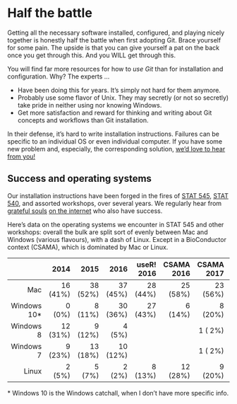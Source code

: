# Half the battle {#sec-install-intro .unnumbered}

Getting all the necessary software installed, configured, and playing nicely together is honestly half the battle when first adopting Git. Brace yourself for some pain. The upside is that you can give yourself a pat on the back once you get through this. And you WILL get through this.

You will find far more resources for how to *use Git* than for installation and configuration. Why? The experts ...

  * Have been doing this for years. It's simply not hard for them anymore.
  * Probably use some flavor of Unix. They may secretly (or not so secretly) take pride in neither using nor knowing Windows.
  * Get more satisfaction and reward for thinking and writing about Git concepts and workflows than Git installation.

In their defense, it's hard to write installation instructions. Failures can be specific to an individual OS or even individual computer. If you have some new problem and, especially, the corresponding solution, [we'd love to hear from you!](https://github.com/jennybc/happy-git-with-r/issues)

## Success and operating systems 

<style type="text/css">
#success-and-operating-systems table {
  width: auto;
}
</style>

Our installation instructions have been forged in the fires of [STAT 545](http://stat545.com), [STAT 540](https://stat540-ubc.github.io), and assorted workshops, over several years. We regularly hear from [grateful souls](https://twitter.com/ibddoctor/status/777610645617475584) [on the internet](https://twitter.com/millsGT49/status/647059167509921793) who also have success.

Here's data on the operating systems we encounter in STAT 545 and other workshops: overall the bulk are split sort of evenly between Mac and Windows (various flavours), with a dash of Linux. Except in a BioConductor context (CSAMA), which is dominated by Mac or Linux.

|             |     2014 |     2015 |     2016 | useR! 2016 | CSAMA 2016 | CSAMA 2017 | r::c 2018 | seattle 2018 |
|------------:|---------:|---------:|---------:|-----------:|-----------:|-----------:|----------:|-------------:|
|        Mac  | 16 (41%) | 38 (52%) | 37 (45%) |   28 (44%) |   25 (58%) |   23 (56%) |  51 (57%) |      16 (49%) |
| Windows 10* |   0 (0%) |  8 (11%) | 30 (36%) |   27 (43%) |    6 (14%) |    8 (20%) |  19 (21%) |      12 (36%) |
|  Windows 8  | 12 (31%) |  9 (12%) |  4  (5%) |            |            |    1 ( 2%) |   2  (2%) |               |
|  Windows 7  |  9 (23%) | 13 (18%) | 10 (12%) |            |            |    1 ( 2%) |  13 (14%) |       4 (12%) |
|      Linux  |   2 (5%) |   5 (7%) |  2  (2%) |    8 (13%) |   12 (28%) |    9 (20%) |   5  (6%) |       1  (3%) |

\* Windows 10 is the Windows catchall, when I don't have more specific info.
